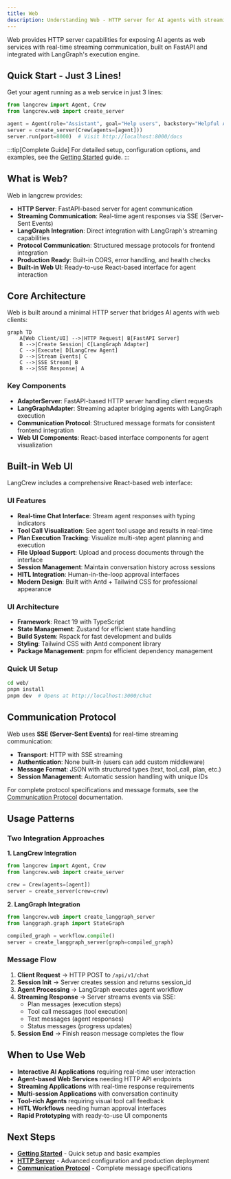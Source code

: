 ```yaml
---
title: Web
description: Understanding Web - HTTP server for AI agents with streaming support
---
```


Web provides HTTP server capabilities for exposing AI agents as web services with real-time streaming communication, built on FastAPI and integrated with LangGraph's execution engine.

## Quick Start - Just 3 Lines!

Get your agent running as a web service in just 3 lines:

```python
from langcrew import Agent, Crew
from langcrew.web import create_server

agent = Agent(role="Assistant", goal="Help users", backstory="Helpful AI")
server = create_server(Crew(agents=[agent]))
server.run(port=8000)  # Visit http://localhost:8000/docs
```

:::tip[Complete Guide]
For detailed setup, configuration options, and examples, see the [Getting Started](/guides/web/getting-started) guide.
:::

## What is Web?

Web in langcrew provides:
- **HTTP Server**: FastAPI-based server for agent communication
- **Streaming Communication**: Real-time agent responses via SSE (Server-Sent Events)
- **LangGraph Integration**: Direct integration with LangGraph's streaming capabilities
- **Protocol Communication**: Structured message protocols for frontend integration
- **Production Ready**: Built-in CORS, error handling, and health checks
- **Built-in Web UI**: Ready-to-use React-based interface for agent interaction

## Core Architecture

Web is built around a minimal HTTP server that bridges AI agents with web clients:

```mermaid
graph TD
    A[Web Client/UI] -->|HTTP Request| B[FastAPI Server]
    B -->|Create Session| C[LangGraph Adapter]
    C -->|Execute| D[LangCrew Agent]
    D -->|Stream Events| C
    C -->|SSE Stream| B
    B -->|SSE Response| A
```

### Key Components

- **AdapterServer**: FastAPI-based HTTP server handling client requests
- **LangGraphAdapter**: Streaming adapter bridging agents with LangGraph execution
- **Communication Protocol**: Structured message formats for consistent frontend integration
- **Web UI Components**: React-based interface components for agent visualization

## Built-in Web UI

LangCrew includes a comprehensive React-based web interface:

### UI Features
- **Real-time Chat Interface**: Stream agent responses with typing indicators
- **Tool Call Visualization**: See agent tool usage and results in real-time
- **Plan Execution Tracking**: Visualize multi-step agent planning and execution
- **File Upload Support**: Upload and process documents through the interface
- **Session Management**: Maintain conversation history across sessions
- **HITL Integration**: Human-in-the-loop approval interfaces
- **Modern Design**: Built with Antd + Tailwind CSS for professional appearance

### UI Architecture
- **Framework**: React 19 with TypeScript
- **State Management**: Zustand for efficient state handling
- **Build System**: Rspack for fast development and builds
- **Styling**: Tailwind CSS with Antd component library
- **Package Management**: pnpm for efficient dependency management

### Quick UI Setup
```bash
cd web/
pnpm install
pnpm dev  # Opens at http://localhost:3000/chat
```

## Communication Protocol

Web uses **SSE (Server-Sent Events)** for real-time streaming communication:

- **Transport**: HTTP with SSE streaming
- **Authentication**: None built-in (users can add custom middleware)
- **Message Format**: JSON with structured types (text, tool_call, plan, etc.)
- **Session Management**: Automatic session handling with unique IDs

For complete protocol specifications and message formats, see the [Communication Protocol](/guides/web/protocol) documentation.

## Usage Patterns

### Two Integration Approaches

**1. LangCrew Integration**
```python
from langcrew import Agent, Crew
from langcrew.web import create_server

crew = Crew(agents=[agent])
server = create_server(crew=crew)
```

**2. LangGraph Integration**  
```python
from langcrew.web import create_langgraph_server
from langgraph.graph import StateGraph

compiled_graph = workflow.compile()
server = create_langgraph_server(graph=compiled_graph)
```

### Message Flow

1. **Client Request** → HTTP POST to `/api/v1/chat`
2. **Session Init** → Server creates session and returns session_id
3. **Agent Processing** → LangGraph executes agent workflow
4. **Streaming Response** → Server streams events via SSE:
   - Plan messages (execution steps)
   - Tool call messages (tool execution)
   - Text messages (agent responses)
   - Status messages (progress updates)
5. **Session End** → Finish reason message completes the flow

## When to Use Web

- **Interactive AI Applications** requiring real-time user interaction
- **Agent-based Web Services** needing HTTP API endpoints
- **Streaming Applications** with real-time response requirements
- **Multi-session Applications** with conversation continuity
- **Tool-rich Agents** requiring visual tool call feedback
- **HITL Workflows** needing human approval interfaces
- **Rapid Prototyping** with ready-to-use UI components

## Next Steps

- **[Getting Started](/guides/web/getting-started)** - Quick setup and basic examples
- **[HTTP Server](/guides/web/http-server)** - Advanced configuration and production deployment
- **[Communication Protocol](/guides/web/protocol)** - Complete message specifications